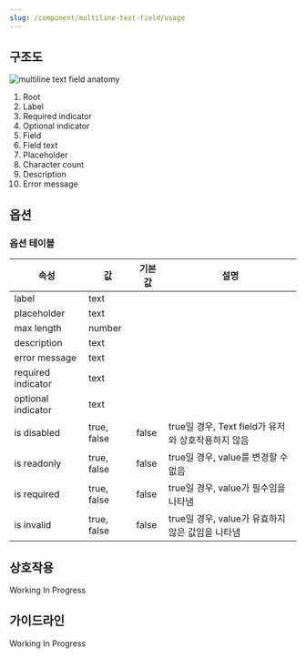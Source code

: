 ```yaml
---
slug: /component/multiline-text-field/usage
---
```


## 구조도

![multiline text field anatomy](./multiline-text-field-anatomy.png)

1. Root
2. Label
3. Required indicator
4. Optional indicator
5. Field
6. Field text
7. Placeholder
8. Character count
9. Description
10. Error message

## 옵션

### 옵션 테이블

| 속성               | 값          | 기본값 | 설명                                               |
| ------------------ | ----------- | ------ | -------------------------------------------------- |
| label              | text        |        |                                                    |
| placeholder        | text        |        |                                                    |
| max length         | number      |        |                                                    |
| description        | text        |        |                                                    |
| error message      | text        |        |                                                    |
| required indicator | text        |        |                                                    |
| optional indicator | text        |        |                                                    |
| is disabled        | true, false | false  | true일 경우, Text field가 유저와 상호작용하지 않음 |
| is readonly        | true, false | false  | true일 경우, value를 변경할 수 없음                |
| is required        | true, false | false  | true일 경우, value가 필수임을 나타냄               |
| is invalid         | true, false | false  | true일 경우, value가 유효하지 않은 값임을 나타냄   |

## 상호작용

Working In Progress

## 가이드라인

Working In Progress
